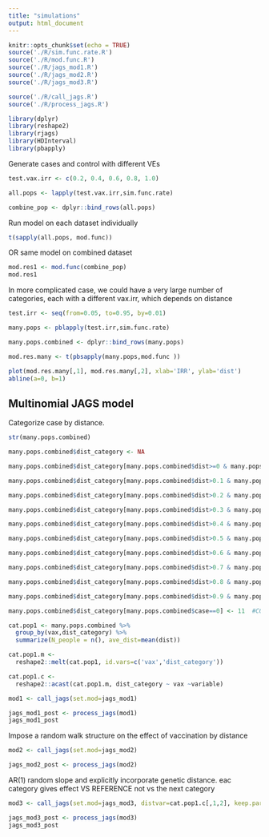 ```yaml
---
title: "simulations"
output: html_document
---
```


```r
knitr::opts_chunk$set(echo = TRUE)
source('./R/sim.func.rate.R')
source('./R/mod.func.R')
source('./R/jags_mod1.R')
source('./R/jags_mod2.R')
source('./R/jags_mod3.R')

source('./R/call_jags.R')
source('./R/process_jags.R')

library(dplyr)
library(reshape2)
library(rjags)
library(HDInterval)
library(pbapply)
```

Generate cases and control with different VEs
```r
test.vax.irr <- c(0.2, 0.4, 0.6, 0.8, 1.0)

all.pops <- lapply(test.vax.irr,sim.func.rate) 

combine_pop <- dplyr::bind_rows(all.pops)
```

Run model on each dataset individually
```r

t(sapply(all.pops, mod.func))
```

OR same model on combined dataset
```r
mod.res1 <- mod.func(combine_pop)
mod.res1
```



In more complicated case, we could have a very large number of categories,  each with a different vax.irr, which depends on distance
```r
test.irr <- seq(from=0.05, to=0.95, by=0.01)

many.pops <- pblapply(test.irr,sim.func.rate)

many.pops.combined <- dplyr::bind_rows(many.pops)

```


```r
mod.res.many <- t(pbsapply(many.pops,mod.func ))
```

```r
plot(mod.res.many[,1], mod.res.many[,2], xlab='IRR', ylab='dist')
abline(a=0, b=1)
```
## Multinomial JAGS model

Categorize case by distance.
```r
str(many.pops.combined)

many.pops.combined$dist_category <- NA

many.pops.combined$dist_category[many.pops.combined$dist>=0 & many.pops.combined$dist <= 0.1] <- 1

many.pops.combined$dist_category[many.pops.combined$dist>0.1 & many.pops.combined$dist <= 0.2] <- 2

many.pops.combined$dist_category[many.pops.combined$dist>0.2 & many.pops.combined$dist <= 0.3] <- 3

many.pops.combined$dist_category[many.pops.combined$dist>0.3 & many.pops.combined$dist <= 0.4] <- 4

many.pops.combined$dist_category[many.pops.combined$dist>0.4 & many.pops.combined$dist <= 0.5] <- 5

many.pops.combined$dist_category[many.pops.combined$dist>0.5 & many.pops.combined$dist <= 0.6] <- 6

many.pops.combined$dist_category[many.pops.combined$dist>0.6 & many.pops.combined$dist <= 0.7] <- 7

many.pops.combined$dist_category[many.pops.combined$dist>0.7 & many.pops.combined$dist <= 0.8] <- 8

many.pops.combined$dist_category[many.pops.combined$dist>0.8 & many.pops.combined$dist <= 0.9] <- 9

many.pops.combined$dist_category[many.pops.combined$dist>0.9 & many.pops.combined$dist <= 1.0] <- 10

many.pops.combined$dist_category[many.pops.combined$case==0] <- 11  #CONTROLS

cat.pop1 <- many.pops.combined %>%
  group_by(vax,dist_category) %>%
  summarize(N_people = n(), ave_dist=mean(dist))

cat.pop1.m <- 
  reshape2::melt(cat.pop1, id.vars=c('vax','dist_category'))

cat.pop1.c <- 
  reshape2::acast(cat.pop1.m, dist_category ~ vax ~variable)

```

```r
mod1 <- call_jags(set.mod=jags_mod1)

jags_mod1_post <- process_jags(mod1)
jags_mod1_post
```

Impose a random walk structure on the effect of vaccination by distance
```r
mod2 <- call_jags(set.mod=jags_mod2)

jags_mod2_post <- process_jags(mod2)
```

AR(1) random slope and explicitly incorporate genetic distance. eac category gives effect VS REFERENCE not vs the next category

```r
mod3 <- call_jags(set.mod=jags_mod3, distvar=cat.pop1.c[,1,2], keep.parms=c('overall_vax_effect','sero_vax_effect','rho','beta1','delta0','delta1'))

jags_mod3_post <- process_jags(mod3)
jags_mod3_post
```



